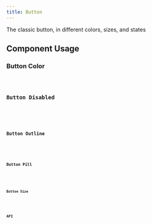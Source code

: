 ```yaml
---
title: Button
---
```








The classic button, in different colors, sizes, and states

## Component Usage
### Button Color
<SButton client:only="vue" class="mt-4" />
<Code code={SButtonRaw} lang="vue" title="color.vue" />

### Button Disabled
<SButtonDisabled client:only="vue" class="mt-4" />
<Code code={SButtonDisabledRaw} lang="vue" title="disabled.vue" />

### Button Outline
<SButtonRequired client:only="vue" class="mt-4" />
<Code code={SButtonRequiredRaw} lang="vue" title="required.vue" />

### Button Pill
<SButtonCustomValidator client:only="vue" class="mt-4" />
<Code code={SButtonCustomValidatorRaw} lang="vue" title="customValidator.vue" />

### Button Size
<SButtonSize client:only="vue" class="mt-4" />
<Code code={SButtonSizeRaw} lang="vue" title="size.vue" />

## API
<Tabs>
    <TabItem label="Properties">
        <ApiProperties client:only="vue" />
    </TabItem>
</Tabs>